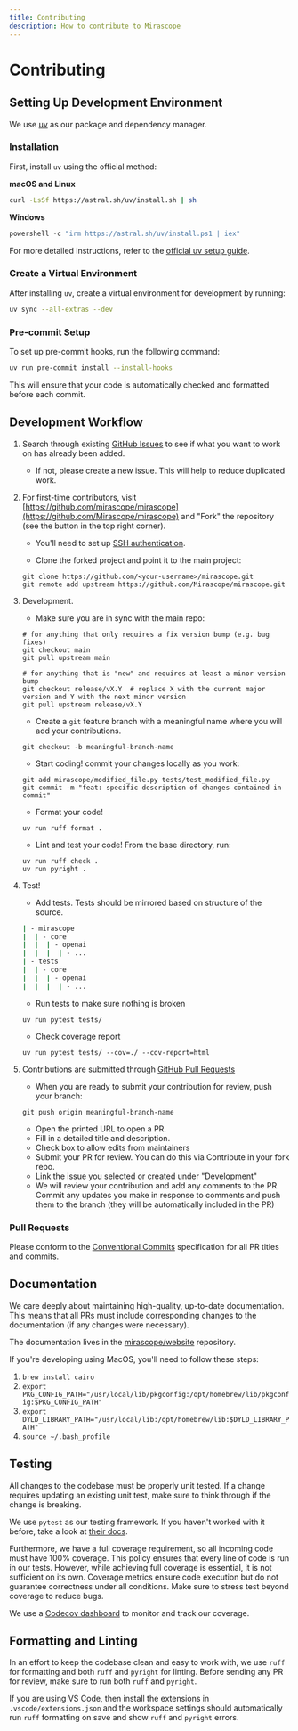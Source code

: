 ```yaml
---
title: Contributing
description: How to contribute to Mirascope
---
```


# Contributing

## Setting Up Development Environment

We use [uv](https://docs.astral.sh/uv/) as our package and dependency manager.

### Installation

First, install `uv` using the official method:

**macOS and Linux**

```sh
curl -LsSf https://astral.sh/uv/install.sh | sh
```

**Windows**

```powershell
powershell -c "irm https://astral.sh/uv/install.ps1 | iex"
```

For more detailed instructions, refer to the [official uv setup guide](https://docs.astral.sh/uv/#getting-started).

### Create a Virtual Environment

After installing `uv`, create a virtual environment for development by running:

```sh
uv sync --all-extras --dev
```

### Pre-commit Setup

To set up pre-commit hooks, run the following command:

```sh
uv run pre-commit install --install-hooks
```

This will ensure that your code is automatically checked and formatted before each commit.

## Development Workflow

1. Search through existing [GitHub Issues](https://github.com/Mirascope/mirascope/issues) to see if what you want to work on has already been added.

    - If not, please create a new issue. This will help to reduce duplicated work.

2. For first-time contributors, visit [https://github.com/mirascope/mirascope](https://github.com/Mirascope/mirascope) and "Fork" the repository (see the button in the top right corner).

    - You'll need to set up [SSH authentication](https://docs.github.com/en/authentication/connecting-to-github-with-ssh).

    - Clone the forked project and point it to the main project:

    ```shell
    git clone https://github.com/<your-username>/mirascope.git
    git remote add upstream https://github.com/Mirascope/mirascope.git
    ```

3. Development.

    - Make sure you are in sync with the main repo:

    ```shell
    # for anything that only requires a fix version bump (e.g. bug fixes)
    git checkout main
    git pull upstream main

    # for anything that is "new" and requires at least a minor version bump
    git checkout release/vX.Y  # replace X with the current major version and Y with the next minor version
    git pull upstream release/vX.Y
    ```

    - Create a `git` feature branch with a meaningful name where you will add your contributions.

    ```shell
    git checkout -b meaningful-branch-name
    ```

    - Start coding! commit your changes locally as you work:

    ```shell
    git add mirascope/modified_file.py tests/test_modified_file.py
    git commit -m "feat: specific description of changes contained in commit"
    ```

    - Format your code!

    ```shell
    uv run ruff format .
    ```

    - Lint and test your code! From the base directory, run:

    ```shell
    uv run ruff check .
    uv run pyright .
    ```

4. Test!

    - Add tests. Tests should be mirrored based on structure of the source.

    ```bash
    | - mirascope
    |  | - core
    |  |  | - openai
    |  |  |  | - ...
    | - tests
    |  | - core
    |  |  | - openai
    |  |  |  | - ...
    ```
  
    - Run tests to make sure nothing is broken

    ```shell
    uv run pytest tests/
    ```

    - Check coverage report

    ```shell
    uv run pytest tests/ --cov=./ --cov-report=html
    ```

5. Contributions are submitted through [GitHub Pull Requests](https://help.github.com/en/github/collaborating-with-issues-and-pull-requests/about-pull-requests)

    - When you are ready to submit your contribution for review, push your branch:

    ```shell
    git push origin meaningful-branch-name
    ```

    - Open the printed URL to open a PR.
    - Fill in a detailed title and description.
    - Check box to allow edits from maintainers
    - Submit your PR for review. You can do this via Contribute in your fork repo.
    - Link the issue you selected or created under "Development"
    - We will review your contribution and add any comments to the PR. Commit any updates you make in response to comments and push them to the branch (they will be automatically included in the PR)

### Pull Requests

Please conform to the [Conventional Commits](https://www.conventionalcommits.org/en/v1.0.0/) specification for all PR titles and commits.

## Documentation

We care deeply about maintaining high-quality, up-to-date documentation. This means that all PRs must include corresponding changes to the documentation (if any changes were necessary).

The documentation lives in the [mirascope/website](https://github.com/Mirascope/website) repository.

<Warning title="MacOS Users Will Need cairo">
If you're developing using MacOS, you'll need to follow these steps:

1. `brew install cairo`
2. `export PKG_CONFIG_PATH="/usr/local/lib/pkgconfig:/opt/homebrew/lib/pkgconfig:$PKG_CONFIG_PATH"`
3. `export DYLD_LIBRARY_PATH="/usr/local/lib:/opt/homebrew/lib:$DYLD_LIBRARY_PATH"`
4. `source ~/.bash_profile`
</Warning>

## Testing

All changes to the codebase must be properly unit tested. If a change requires updating an existing unit test, make sure to think through if the change is breaking.

We use `pytest` as our testing framework. If you haven't worked with it before, take a look at [their docs](https://docs.pytest.org/).

Furthermore, we have a full coverage requirement, so all incoming code must have 100% coverage. This policy ensures that every line of code is run in our tests. However, while achieving full coverage is essential, it is not sufficient on its own. Coverage metrics ensure code execution but do not guarantee correctness under all conditions. Make sure to stress test beyond coverage to reduce bugs.

We use a [Codecov dashboard](https://app.codecov.io/github/Mirascope/mirascope/tree/main) to monitor and track our coverage.

## Formatting and Linting

In an effort to keep the codebase clean and easy to work with, we use `ruff` for formatting and both `ruff` and `pyright` for linting. Before sending any PR for review, make sure to run both `ruff` and `pyright`.

If you are using VS Code, then install the extensions in `.vscode/extensions.json` and the workspace settings should automatically run `ruff` formatting on save and show `ruff` and `pyright` errors.